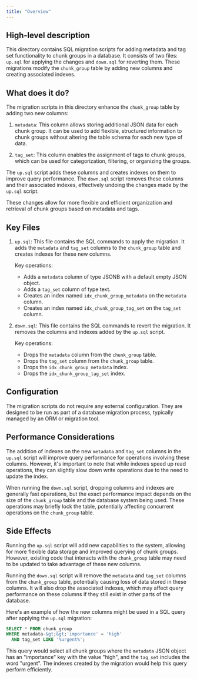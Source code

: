 ```yaml
---
title: "Overview"
---
```


## High-level description
This directory contains SQL migration scripts for adding metadata and tag set functionality to chunk groups in a database. It consists of two files: `up.sql` for applying the changes and `down.sql` for reverting them. These migrations modify the `chunk_group` table by adding new columns and creating associated indexes.

## What does it do?
The migration scripts in this directory enhance the `chunk_group` table by adding two new columns:

1. `metadata`: This column allows storing additional JSON data for each chunk group. It can be used to add flexible, structured information to chunk groups without altering the table schema for each new type of data.

2. `tag_set`: This column enables the assignment of tags to chunk groups, which can be used for categorization, filtering, or organizing the groups.

The `up.sql` script adds these columns and creates indexes on them to improve query performance. The `down.sql` script removes these columns and their associated indexes, effectively undoing the changes made by the `up.sql` script.

These changes allow for more flexible and efficient organization and retrieval of chunk groups based on metadata and tags.

## Key Files

1. `up.sql`: This file contains the SQL commands to apply the migration. It adds the `metadata` and `tag_set` columns to the `chunk_group` table and creates indexes for these new columns.

   Key operations:
   - Adds a `metadata` column of type JSONB with a default empty JSON object.
   - Adds a `tag_set` column of type text.
   - Creates an index named `idx_chunk_group_metadata` on the `metadata` column.
   - Creates an index named `idx_chunk_group_tag_set` on the `tag_set` column.

2. `down.sql`: This file contains the SQL commands to revert the migration. It removes the columns and indexes added by the `up.sql` script.

   Key operations:
   - Drops the `metadata` column from the `chunk_group` table.
   - Drops the `tag_set` column from the `chunk_group` table.
   - Drops the `idx_chunk_group_metadata` index.
   - Drops the `idx_chunk_group_tag_set` index.

## Configuration
The migration scripts do not require any external configuration. They are designed to be run as part of a database migration process, typically managed by an ORM or migration tool.

## Performance Considerations
The addition of indexes on the new `metadata` and `tag_set` columns in the `up.sql` script will improve query performance for operations involving these columns. However, it's important to note that while indexes speed up read operations, they can slightly slow down write operations due to the need to update the index.

When running the `down.sql` script, dropping columns and indexes are generally fast operations, but the exact performance impact depends on the size of the `chunk_group` table and the database system being used. These operations may briefly lock the table, potentially affecting concurrent operations on the `chunk_group` table.

## Side Effects
Running the `up.sql` script will add new capabilities to the system, allowing for more flexible data storage and improved querying of chunk groups. However, existing code that interacts with the `chunk_group` table may need to be updated to take advantage of these new columns.

Running the `down.sql` script will remove the `metadata` and `tag_set` columns from the `chunk_group` table, potentially causing loss of data stored in these columns. It will also drop the associated indexes, which may affect query performance on these columns if they still exist in other parts of the database.

Here's an example of how the new columns might be used in a SQL query after applying the `up.sql` migration:

```sql
SELECT * FROM chunk_group
WHERE metadata-&gt;&gt;'importance' = 'high'
  AND tag_set LIKE '%urgent%';
```

This query would select all chunk groups where the `metadata` JSON object has an "importance" key with the value "high", and the `tag_set` includes the word "urgent". The indexes created by the migration would help this query perform efficiently.